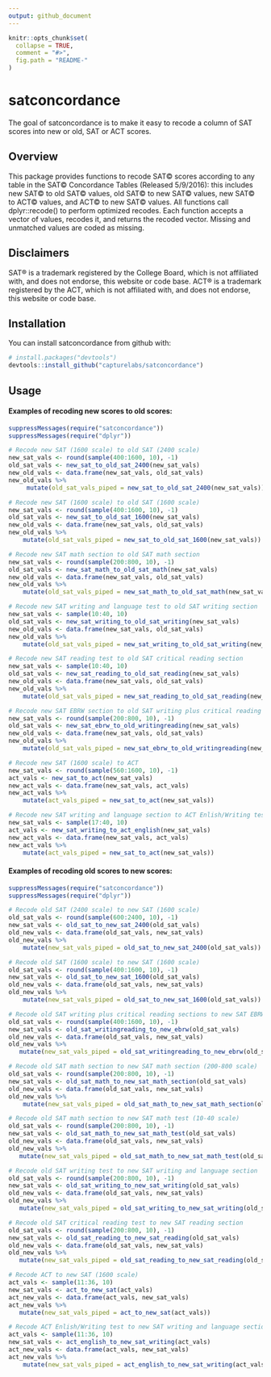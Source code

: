 ```yaml
---
output: github_document
---
```


<!-- README.md is generated from README.Rmd. Please edit that file -->

```r
knitr::opts_chunk$set(
  collapse = TRUE,
  comment = "#>",
  fig.path = "README-"
)
```

# satconcordance

The goal of satconcordance is to make it easy to recode a column of SAT scores into new or old, SAT or ACT scores.

## Overview

This package provides functions to recode SAT© scores according to any table in the SAT© Concordance Tables (Released 5/9/2016): this includes new SAT© to old SAT© values, old SAT© to new SAT© values, new SAT© to ACT© values, and ACT© to new SAT© values. All functions call dplyr::recode() to perform optimized recodes. Each function accepts a vector of values, recodes it, and returns the recoded vector. Missing and unmatched values are coded as missing.

## Disclaimers
SAT® is a trademark registered by the College Board, which is not affiliated with, and does not endorse, this website or code base.
ACT® is a trademark registered by the ACT, which is not affiliated with, and does not endorse, this website or code base.

## Installation

You can install satconcordance from github with:

```r
# install.packages("devtools")
devtools::install_github("capturelabs/satconcordance")
```

## Usage

#### Examples of recoding new scores to old scores:

```r
suppressMessages(require("satconcordance"))
suppressMessages(require("dplyr"))

# Recode new SAT (1600 scale) to old SAT (2400 scale)
new_sat_vals <- round(sample(400:1600, 10), -1)
old_sat_vals <- new_sat_to_old_sat_2400(new_sat_vals)
new_old_vals <- data.frame(new_sat_vals, old_sat_vals)
new_old_vals %>%
     mutate(old_sat_vals_piped = new_sat_to_old_sat_2400(new_sat_vals))

# Recode new SAT (1600 scale) to old SAT (1600 scale)
new_sat_vals <- round(sample(400:1600, 10), -1)
old_sat_vals <- new_sat_to_old_sat_1600(new_sat_vals)
new_old_vals <- data.frame(new_sat_vals, old_sat_vals)
new_old_vals %>%
    mutate(old_sat_vals_piped = new_sat_to_old_sat_1600(new_sat_vals))

# Recode new SAT math section to old SAT math section
new_sat_vals <- round(sample(200:800, 10), -1)
old_sat_vals <- new_sat_math_to_old_sat_math(new_sat_vals)
new_old_vals <- data.frame(new_sat_vals, old_sat_vals)
new_old_vals %>%
    mutate(old_sat_vals_piped = new_sat_math_to_old_sat_math(new_sat_vals))

# Recode new SAT writing and language test to old SAT writing section
new_sat_vals <- sample(10:40, 10)
old_sat_vals <- new_sat_writing_to_old_sat_writing(new_sat_vals)
new_old_vals <- data.frame(new_sat_vals, old_sat_vals)
new_old_vals %>%
    mutate(old_sat_vals_piped = new_sat_writing_to_old_sat_writing(new_sat_vals))

# Recode new SAT reading test to old SAT critical reading section
new_sat_vals <- sample(10:40, 10)
old_sat_vals <- new_sat_reading_to_old_sat_reading(new_sat_vals)
new_old_vals <- data.frame(new_sat_vals, old_sat_vals)
new_old_vals %>%
    mutate(old_sat_vals_piped = new_sat_reading_to_old_sat_reading(new_sat_vals))

# Recode new SAT EBRW section to old SAT writing plus critical reading sections
new_sat_vals <- round(sample(200:800, 10), -1)
old_sat_vals <- new_sat_ebrw_to_old_writingreading(new_sat_vals)
new_old_vals <- data.frame(new_sat_vals, old_sat_vals)
new_old_vals %>%
    mutate(old_sat_vals_piped = new_sat_ebrw_to_old_writingreading(new_sat_vals))

# Recode new SAT (1600 scale) to ACT
new_sat_vals <- round(sample(560:1600, 10), -1)
act_vals <- new_sat_to_act(new_sat_vals)
new_act_vals <- data.frame(new_sat_vals, act_vals)
new_act_vals %>%
    mutate(act_vals_piped = new_sat_to_act(new_sat_vals))

# Recode new SAT writing and language section to ACT Enlish/Writing test
new_sat_vals <- sample(17:40, 10)
act_vals <- new_sat_writing_to_act_english(new_sat_vals)
new_act_vals <- data.frame(new_sat_vals, act_vals)
new_act_vals %>%
    mutate(act_vals_piped = new_sat_to_act(new_sat_vals))
```


#### Examples of recoding old scores to new scores:

```r
suppressMessages(require("satconcordance"))
suppressMessages(require("dplyr"))

# Recode old SAT (2400 scale) to new SAT (1600 scale)
old_sat_vals <- round(sample(600:2400, 10), -1)
new_sat_vals <- old_sat_to_new_sat_2400(old_sat_vals)
old_new_vals <- data.frame(old_sat_vals, new_sat_vals)
old_new_vals %>%
    mutate(new_sat_vals_piped = old_sat_to_new_sat_2400(old_sat_vals))

# Recode old SAT (1600 scale) to new SAT (1600 scale)
old_sat_vals <- round(sample(400:1600, 10), -1)
new_sat_vals <- old_sat_to_new_sat_1600(old_sat_vals)
old_new_vals <- data.frame(old_sat_vals, new_sat_vals)
old_new_vals %>%
    mutate(new_sat_vals_piped = old_sat_to_new_sat_1600(old_sat_vals))

# Recode old SAT writing plus critical reading sections to new SAT EBRW section
old_sat_vals <- round(sample(400:1600, 10), -1)
new_sat_vals <- old_sat_writingreading_to_new_ebrw(old_sat_vals)
old_new_vals <- data.frame(old_sat_vals, new_sat_vals)
old_new_vals %>%
   mutate(new_sat_vals_piped = old_sat_writingreading_to_new_ebrw(old_sat_vals))

# Recode old SAT math section to new SAT math section (200-800 scale)
old_sat_vals <- round(sample(200:800, 10), -1)
new_sat_vals <- old_sat_math_to_new_sat_math_section(old_sat_vals)
old_new_vals <- data.frame(old_sat_vals, new_sat_vals)
old_new_vals %>%
    mutate(new_sat_vals_piped = old_sat_math_to_new_sat_math_section(old_sat_vals))

# Recode old SAT math section to new SAT math test (10-40 scale)
old_sat_vals <- round(sample(200:800, 10), -1)
new_sat_vals <- old_sat_math_to_new_sat_math_test(old_sat_vals)
old_new_vals <- data.frame(old_sat_vals, new_sat_vals)
old_new_vals %>%
   mutate(new_sat_vals_piped = old_sat_math_to_new_sat_math_test(old_sat_vals))

# Recode old SAT writing test to new SAT writing and language section
old_sat_vals <- round(sample(200:800, 10), -1)
new_sat_vals <- old_sat_writing_to_new_sat_writing(old_sat_vals)
old_new_vals <- data.frame(old_sat_vals, new_sat_vals)
old_new_vals %>%
   mutate(new_sat_vals_piped = old_sat_writing_to_new_sat_writing(old_sat_vals))

# Recode old SAT critical reading test to new SAT reading section
old_sat_vals <- round(sample(200:800, 10), -1)
new_sat_vals <- old_sat_reading_to_new_sat_reading(old_sat_vals)
old_new_vals <- data.frame(old_sat_vals, new_sat_vals)
old_new_vals %>%
   mutate(new_sat_vals_piped = old_sat_reading_to_new_sat_reading(old_sat_vals))

# Recode ACT to new SAT (1600 scale)
act_vals <- sample(11:36, 10)
new_sat_vals <- act_to_new_sat(act_vals)
act_new_vals <- data.frame(act_vals, new_sat_vals)
act_new_vals %>%
   mutate(new_sat_vals_piped = act_to_new_sat(act_vals))

# Recode ACT Enlish/Writing test to new SAT writing and language section
act_vals <- sample(11:36, 10)
new_sat_vals <- act_english_to_new_sat_writing(act_vals)
act_new_vals <- data.frame(act_vals, new_sat_vals)
act_new_vals %>%
    mutate(new_sat_vals_piped = act_english_to_new_sat_writing(act_vals))

```

